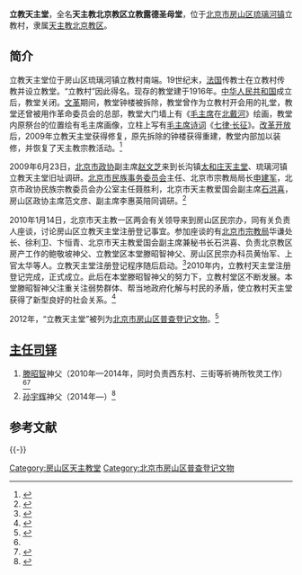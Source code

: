 '''立教天主堂'''，全名'''天主教北京教区立教露德圣母堂'''，位于[[北京市|北京市]][[房山区|房山区]][[琉璃河地区|琉璃河镇]]立教村，隶属[[天主教北京教区|天主教北京教区]]。

==简介==
立教天主堂位于房山区琉璃河镇立教村南端。19世纪末，[[法国|法国]]传教士在立教村传教并设立教堂。“立教村”因此得名。现存的教堂建于1916年。[[中华人民共和国|中华人民共和国]]成立后，教堂关闭。[[文革|文革]]期间，教堂钟楼被拆除，教堂曾作为立教村开会用的礼堂，教堂还曾被用作革命委员会的总部，教堂大门墙上有《[[毛主席|毛主席]]在[[北戴河|北戴河]]》绘画，教堂内原祭台的位置绘有毛主席画像，立柱上写有[[毛主席诗词|毛主席诗词]]《[[七律·长征|七律·长征]]》。[[改革开放|改革开放]]后，2009年立教天主堂获得修复，原先拆除的钟楼获得重建，教堂内部加以装修，并恢复了天主教宗教活动。<ref>{{Cite web |url = http://www.oushijianzhu.com/Article/overall/knowledge/5638.shtml |title = 立教村天主教堂 |author =  |date =  |publisher = 中菏欧式建筑 |language =  |accessdate =2016-12-27  |quote =  }}</ref>

2009年6月23日，[[北京市政协|北京市政协]]副主席[[赵文芝_(1955年)|赵文芝]]来到长沟镇[[太和庄天主堂|太和庄天主堂]]、琉璃河镇立教天主堂旧址调研。[[北京市民族事务委员会|北京市民族事务委员会]]主任、北京市宗教局局长[[申建军|申建军]]，北京市政协民族宗教委员会办公室主任聂胜利，北京市天主教爱国会副主席[[石洪喜|石洪喜]]，房山区政协主席范文彦、副主席李惠英陪同调研。<ref>{{Cite web|url =http://zxta.bjfsh.gov.cn/dsyl/201501/20150121041108613.html|title =2009年政协工作大事记|author =|date =2015-01-21|publisher =中国人民政治协商会议北京市房山区委员会|language =|accessdate =|quote =|deadurl =yes|archiveurl =https://web.archive.org/web/20161228031737/http://zxta.bjfsh.gov.cn/dsyl/201501/20150121041108613.html|archivedate =2016-12-28}}</ref>

2010年1月14日，北京市天主教一区两会有关领导来到房山区民宗办，同有关负责人座谈，讨论房山区立教天主堂注册登记事宜。参加座谈的有[[北京市宗教局|北京市宗教局]]华谦处长、徐利卫、卞恒青、北京市天主教爱国会副主席兼秘书长石洪喜、负责北京教区房产工作的鲍敬坡神父、立教堂区本堂滕昭智神父、房山区民宗办科员黄怡军、上官太华等人。立教天主堂注册登记程序随后启动。<ref name=zc>{{Cite web|url =http://www.mzb.com.cn/html/report/122800-1.htm|title =房山区立教村教堂注册登记程序已经启动|author =|date =2010-04-08|publisher =中国民族宗教网|language =|accessdate =|quote =|deadurl =yes|archiveurl =https://web.archive.org/web/20161227200053/http://www.mzb.com.cn/html/report/122800-1.htm|archivedate =2016-12-27}}</ref>2010年内，立教村天主堂注册登记完成，正式成立。此后在本堂滕昭智神父的努力下，立教村堂区不断发展。本堂滕昭智神父注重关注弱势群体、帮当地政府化解与村民的矛盾，使立教村天主堂获得了新型良好的社会关系。<ref>{{Cite web |url =http://www.tianguangbao.org/2013.11.1/21.htm  |title =  北京市天主教召开教风年信德年创建活动总结会|author =  |date = 2013-11-01 |publisher =  天光|language =  |accessdate =  |quote =  }}</ref>

2012年，“立教天主堂”被列为[[北京市房山区普查登记文物|北京市房山区普查登记文物]]。<ref>{{Cite web|url = http://whw.bjfsh.gov.cn/whycbh/wwbh/19078.htm|title = 北京市房山区第三次全国文物普查不可移动文物名录|author = |date = 2015-08-19|publisher = 房山区文化委员会|language = |accessdate = |quote = |archive-url = https://web.archive.org/web/20161228032506/http://whw.bjfsh.gov.cn/whycbh/wwbh/19078.htm|archive-date = 2016-12-28|dead-url = yes}}</ref>

==[[主任司铎|主任司铎]]==
#[[滕昭智|滕昭智]]神父（2010年—2014年，同时负责西东村、三街等祈祷所牧灵工作）<ref name=zc/><ref>{{Cite web |url = http://www.tianguangbao.org/2013.9.1/7.htm |title = 茹洪庆处长前往立教村堂慰问神长教友 |author =  |date =  2013-09-01|publisher = 天光 |language =  |accessdate =  |quote =  }}</ref>
#[[孙宇辉|孙宇辉]]神父（2014年—）<ref>{{Cite web |url = http://www.chinacatholic.org/News/show/id/34764.html|title = 北京：天主教北京教区神职人员2016年最新调动名单  |author =  |date = 2016-03-31 |publisher = 信德网 |language =  |accessdate =  |quote =  }}</ref>

== 参考文献 ==
{{Reflist|30em}}

{{-}}
{{北京教堂}}

[[Category:房山区天主教堂|Category:房山区天主教堂]]
[[Category:北京市房山区普查登记文物|Category:北京市房山区普查登记文物]]
